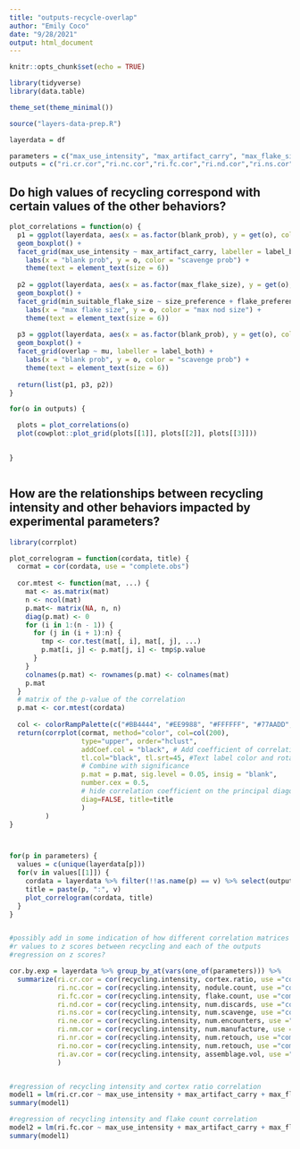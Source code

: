 ```yaml
---
title: "outputs-recycle-overlap"
author: "Emily Coco"
date: "9/28/2021"
output: html_document
---
```


```r
knitr::opts_chunk$set(echo = TRUE)

library(tidyverse)
library(data.table)

theme_set(theme_minimal())

source("layers-data-prep.R")

layerdata = df

parameters = c("max_use_intensity", "max_artifact_carry", "max_flake_size","max_nodules_size", "blank_prob", "scavenge_prob", "overlap","mu", "size_preference", "flake_preference","min_suitable_flake_size", "strict_selection")
outputs = c("ri.cr.cor","ri.nc.cor","ri.fc.cor","ri.nd.cor","ri.ns.cor","ri.ne.cor","ri.nm.cor","ri.nr.cor","ri.no.cor","ri.av.cor")

```

## Do high values of recycling correspond with certain values of the other behaviors?

```r

plot_correlations = function(o) {
  p1 = ggplot(layerdata, aes(x = as.factor(blank_prob), y = get(o), color = as.factor(scavenge_prob))) +
  geom_boxplot() +
  facet_grid(max_use_intensity ~ max_artifact_carry, labeller = label_both) +
    labs(x = "blank prob", y = o, color = "scavenge prob") +
    theme(text = element_text(size = 6))
  
  p2 = ggplot(layerdata, aes(x = as.factor(max_flake_size), y = get(o), color = as.factor(max_nodules_size))) +
  geom_boxplot() +
  facet_grid(min_suitable_flake_size ~ size_preference + flake_preference + strict_selection, labeller = label_both) +
    labs(x = "max flake size", y = o, color = "max nod size") +
    theme(text = element_text(size = 6))
  
  p3 = ggplot(layerdata, aes(x = as.factor(blank_prob), y = get(o), color = as.factor(scavenge_prob))) +
  geom_boxplot() +
  facet_grid(overlap ~ mu, labeller = label_both) +
    labs(x = "blank prob", y = o, color = "scavenge prob") +
    theme(text = element_text(size = 6))
  
  return(list(p1, p3, p2))
}

for(o in outputs) {

  plots = plot_correlations(o)
  plot(cowplot::plot_grid(plots[[1]], plots[[2]], plots[[3]]))

  
}



```

## How are the relationships between recycling intensity and other behaviors impacted by experimental parameters?
```r
library(corrplot)

plot_correlogram = function(cordata, title) { 
  cormat = cor(cordata, use = "complete.obs")
  
  cor.mtest <- function(mat, ...) {
    mat <- as.matrix(mat)
    n <- ncol(mat)
    p.mat<- matrix(NA, n, n)
    diag(p.mat) <- 0
    for (i in 1:(n - 1)) {
      for (j in (i + 1):n) {
        tmp <- cor.test(mat[, i], mat[, j], ...)
        p.mat[i, j] <- p.mat[j, i] <- tmp$p.value
      }
    }
    colnames(p.mat) <- rownames(p.mat) <- colnames(mat)
    p.mat
  }
  # matrix of the p-value of the correlation
  p.mat <- cor.mtest(cordata)
  
  col <- colorRampPalette(c("#BB4444", "#EE9988", "#FFFFFF", "#77AADD", "#4477AA"))
  return(corrplot(cormat, method="color", col=col(200),  
                  type="upper", order="hclust", 
                  addCoef.col = "black", # Add coefficient of correlation
                  tl.col="black", tl.srt=45, #Text label color and rotation
                  # Combine with significance
                  p.mat = p.mat, sig.level = 0.05, insig = "blank",
                  number.cex = 0.5, 
                  # hide correlation coefficient on the principal diagonal
                  diag=FALSE, title=title
                  )
         )
}



for(p in parameters) {
  values = c(unique(layerdata[p]))
  for(v in values[[1]]) {
    cordata = layerdata %>% filter(!!as.name(p) == v) %>% select(outputs)
    title = paste(p, ":", v)
    plot_correlogram(cordata, title)
  }
}


#possibly add in some indication of how different correlation matrices are based on parameters
#r values to z scores between recycling and each of the outputs
#regression on z scores?

cor.by.exp = layerdata %>% group_by_at(vars(one_of(parameters))) %>% 
  summarize(ri.cr.cor = cor(recycling.intensity, cortex.ratio, use ="complete.obs"),
            ri.nc.cor = cor(recycling.intensity, nodule.count, use ="complete.obs"),
            ri.fc.cor = cor(recycling.intensity, flake.count, use ="complete.obs"),
            ri.nd.cor = cor(recycling.intensity, num.discards, use ="complete.obs"),
            ri.ns.cor = cor(recycling.intensity, num.scavenge, use ="complete.obs"),
            ri.ne.cor = cor(recycling.intensity, num.encounters, use ="complete.obs"),
            ri.nm.cor = cor(recycling.intensity, num.manufacture, use ="complete.obs"),
            ri.nr.cor = cor(recycling.intensity, num.retouch, use ="complete.obs"),
            ri.no.cor = cor(recycling.intensity, num.retouch, use ="complete.obs"),
            ri.av.cor = cor(recycling.intensity, assemblage.vol, use ="complete.obs"),
            )


#regression of recycling intensity and cortex ratio correlation
model1 = lm(ri.cr.cor ~ max_use_intensity + max_artifact_carry + max_flake_size + max_nodules_size + blank_prob + scavenge_prob + overlap + mu + size_preference + flake_preference + min_suitable_flake_size + strict_selection, data = cor.by.exp)
summary(model1)

#regression of recycling intensity and flake count correlation
model2 = lm(ri.fc.cor ~ max_use_intensity + max_artifact_carry + max_flake_size + max_nodules_size + blank_prob + scavenge_prob + overlap + mu + size_preference + flake_preference + min_suitable_flake_size + strict_selection, data = cor.by.exp)
summary(model1)



```


